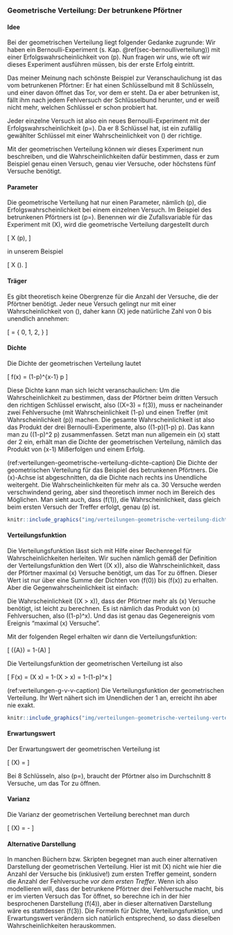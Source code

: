 ### Geometrische Verteilung: Der betrunkene Pförtner {#sec-geometrische}

#### Idee {-}

Bei der geometrischen Verteilung liegt folgender Gedanke zugrunde: Wir haben ein Bernoulli-Experiment (s. Kap. \@ref(sec-bernoulliverteilung)) mit einer Erfolgswahrscheinlichkeit von \(p\). Nun fragen wir uns, wie oft wir dieses Experiment ausführen müssen, bis der erste Erfolg eintritt.

Das meiner Meinung nach schönste Beispiel zur Veranschaulichung ist das vom betrunkenen Pförtner: Er hat einen Schlüsselbund mit 8 Schlüsseln, und einer davon öffnet das Tor, vor dem er steht. Da er aber betrunken ist, fällt ihm nach jedem Fehlversuch der Schlüsselbund herunter, und er weiß nicht mehr, welchen Schlüssel er schon probiert hat.

Jeder einzelne Versuch ist also ein neues Bernoulli-Experiment mit der Erfolgswahrscheinlichkeit \(p=\frac{1}{8}\). Da er 8 Schlüssel hat, ist ein zufällig gewählter Schlüssel mit einer Wahrscheinlichkeit von \(\frac{1}{8}\) der richtige.

Mit der geometrischen Verteilung können wir dieses Experiment nun beschreiben, und die Wahrscheinlichkeiten dafür bestimmen, dass er zum Beispiel genau einen Versuch, genau vier Versuche, oder höchstens fünf Versuche benötigt.

#### Parameter {-}

Die geometrische Verteilung hat nur einen Parameter, nämlich \(p\), die Erfolgswahrscheinlichkeit bei einem einzelnen Versuch. Im Beispiel des betrunkenen Pförtners ist \(p=\frac{1}{8}\). Benennen wir die Zufallsvariable für das Experiment mit \(X\), wird die geometrische Verteilung dargestellt durch

\[ X \sim \text{G}(p), \]

in unserem Beispiel

\[ X \sim \text{G}(\frac{1}{8}). \]

#### Träger {-}

Es gibt theoretisch keine Obergrenze für die Anzahl der Versuche, die der Pförtner benötigt. Jeder neue Versuch gelingt nur mit einer Wahrscheinlichkeit von \(\frac{1}{p}\), daher kann \(X\) jede natürliche Zahl von 0 bis unendlich annehmen:

\[ \mathcal{T} = \{ 0, 1, 2, \ldots \} \]

#### Dichte {-}

Die Dichte der geometrischen Verteilung lautet

\[ f(x) = (1-p)^{x-1} p \]

Diese Dichte kann man sich leicht veranschaulichen: Um die Wahrscheinlichkeit zu bestimmen, dass der Pförtner beim dritten Versuch den richtigen Schlüssel erwischt, also \(\mathbb{P}(X=3) = f(3)\), muss er nacheinander zwei Fehlversuche (mit Wahrscheinlichkeit \(1-p\) und einen Treffer (mit Wahrscheinlichkeit \(p\)) machen. Die gesamte Wahrscheinlichkeit ist also das Produkt der drei Bernoulli-Experimente, also \((1-p)\cdot (1-p) \cdot p\). Das kann man zu \((1-p)^2 \cdot p\) zusammenfassen. Setzt man nun allgemein ein \(x\) statt der 2 ein, erhält man die Dichte der geometrischen Verteilung, nämlich das Produkt von \(x-1\) Mißerfolgen und einem Erfolg.

(ref:verteilungen-geometrische-verteilung-dichte-caption) Die Dichte der geometrischen Verteilung für das Beispiel des betrunkenen Pförtners. Die \(x\)-Achse ist abgeschnitten, da die Dichte nach rechts ins Unendliche weitergeht. Die Wahrscheinlichkeiten für mehr als ca. 30 Versuche werden verschwindend gering, aber sind theoretisch immer noch im Bereich des Möglichen. Man sieht auch, dass \(f(1)\), die Wahrscheinlichkeit, dass gleich beim ersten Versuch der Treffer erfolgt, genau \(p\) ist.

```r
knitr::include_graphics("img/verteilungen-geometrische-verteilung-dichte.png")
```

#### Verteilungsfunktion {-}

Die Verteilungsfunktion lässt sich mit Hilfe einer Rechenregel für Wahrscheinlichkeiten herleiten. Wir suchen nämlich gemäß der Definition der Verteilungsfunktion den Wert \(\mathbb{P}(X \leq x)\), also die Wahrscheinlichkeit, dass der Pförtner maximal \(x\) Versuche benötigt, um das Tor zu öffnen. Dieser Wert ist nur über eine Summe der Dichten von \(f(0)\) bis \(f(x)\) zu erhalten. Aber die Gegenwahrscheinlichkeit ist einfach:

Die Wahrscheinlichkeit \(\mathbb{P}(X > x)\), dass der Pförtner mehr als \(x\) Versuche benötigt, ist leicht zu berechnen. Es ist nämlich das Produkt von \(x\) Fehlversuchen, also \((1-p)^x\). Und das ist genau das Gegenereignis vom Ereignis "maximal \(x\) Versuche".

Mit der folgenden Regel erhalten wir dann die Verteilungsfunktion:

\[ \mathbb{P}(\bar{A}) = 1-\mathbb{P}(A) \]

Die Verteilungsfunktion der geometrischen Verteilung ist also

\[ F(x) = \mathbb{P}(X \leq x) = 1-\mathbb{P}(X > x) = 1-(1-p)^x \]

(ref:verteilungen-g-v-v-caption) Die Verteilungsfunktion der geometrischen Verteilung. Ihr Wert nähert sich im Unendlichen der 1 an, erreicht ihn aber nie exakt.

```r
knitr::include_graphics("img/verteilungen-geometrische-verteilung-verteilungsfunktion.png")
```


#### Erwartungswert {-}

Der Erwartungswert der geometrischen Verteilung ist

\[ \mathbb{E}(X) = \frac{1}{p} \]

Bei 8 Schlüsseln, also \(p=\frac{1}{8}\), braucht der Pförtner also im Durchschnitt 8 Versuche, um das Tor zu öffnen.

#### Varianz {-}

Die Varianz der geometrischen Verteilung berechnet man durch

\[ \mathbb{V}(X) = \frac{1}{p^2} - \frac{1}{p} \]

#### Alternative Darstellung {-}

In manchen Büchern bzw. Skripten begegnet man auch einer alternativen Darstellung der geometrischen Verteilung. Hier ist mit \(X\) nicht wie hier die Anzahl der Versuche bis (inklusive!) zum ersten Treffer gemeint, sondern die Anzahl der Fehlversuche *vor dem ersten Treffer*. Wenn ich also modellieren will, dass der betrunkene Pförtner drei Fehlversuche macht, bis er im vierten Versuch das Tor öffnet, so berechne ich in der hier besprochenen Darstellung \(f(4)\), aber in dieser alternativen Darstellung wäre es stattdessen \(f(3)\). Die Formeln für Dichte, Verteilungsfunktion, und Erwartungswert verändern sich natürlich entsprechend, so dass dieselben Wahrscheinlichkeiten herauskommen.